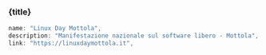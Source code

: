 
<h3 class="my-10 text-center text-xl font-bold">{title}</h3>

```js
name: "Linux Day Mottola",
description: "Manifestazione nazionale sul software libero - Mottola",
link: "https://linuxdaymottola.it",
```
